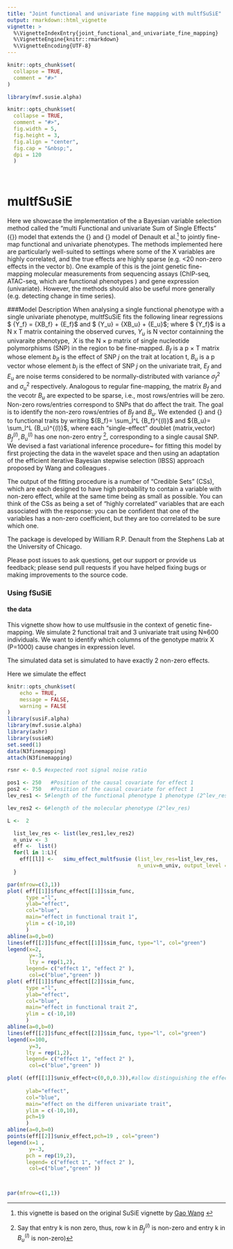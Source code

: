 ```yaml
---
title: "Joint functional and univariate fine mapping with multfSuSiE"
output: rmarkdown::html_vignette
vignette: >
  %\VignetteIndexEntry{joint_functional_and_univariate_fine_mapping}
  %\VignetteEngine{knitr::rmarkdown}
  %\VignetteEncoding{UTF-8}
---
```


```r
knitr::opts_chunk$set(
  collapse = TRUE,
  comment = "#>"
)
```

```r
library(mvf.susie.alpha)
```




```r
knitr::opts_chunk$set(
  collapse = TRUE,
  comment = "#>",
  fig.width = 5,
  fig.height = 3,
  fig.align = "center",
  fig.cap = "&nbsp;",
  dpi = 120
  )

 
```

# multfSuSiE
 Here we showcase the implementation of the  a  Bayesian variable selection method called the "multi Functional and univariate Sum of Single Effects" ({\em multfSuSiE}) model that extends the {\em fSuSiE} and {\em SuSiE} model of Denault et al.^[this vignette is based on the original SuSiE vignette by [Gao Wang](https://stephenslab.github.io/susieR/articles/finemapping.html) ]  to jointly fine-map functional and univariate phenotypes. The methods implemented here are particularly well-suited to settings where some of the X variables are highly correlated, and the true effects are highly sparse (e.g. <20 non-zero effects in the vector b). One example of this is the joint genetic fine-mapping  molecular measurements from sequencing assays (ChIP-seq, ATAC-seq, which are functional phenotypes ) and gene expression (univariate). However, the methods should also be useful more generally (e.g. detecting change in time series).

###Model Description 
When analysing  a single functional phenotype with  a single univariate phenotype, multfSuSiE fits the following linear regressions  $ {Y_f} =  {XB_f} +  {E_f}$ and $ {Y_u} =  {XB_u} +  {E_u}$; where $ {Y_f}$ is a N x T matrix containing the observed curves, $Y_u$ is N vector containning the univaraite phenotype, $\ {X}$ is the N × p matrix of  single nucleotide polymorphisms (SNP) in the region to be fine-mapped. ${B_f}$ is a p × T matrix whose element $b_{jt}$ is the effect of SNP $j$ on the trait at location t, $B_u$ is a p vector whose element $b_{j}$ is the effect of SNP $j$ on the univariate trait, ${E_f}$ and $E_u$ are noise terms  considered to be normally-distributed with variance $\sigma_f^2$ and $\sigma_u^2$ respectively. Analogous to regular fine-mapping, the matrix ${B_f}$ and the vecotr $B_u$ are expected to be sparse, i.e., most rows/entries will be zero. Non-zero rows/entries correspond to SNPs that do affect the trait. The goal is to identify the non-zero rows/entries of  ${B_f}$ and $B_u$. We extended  {\em  fSuSiE} and {\em SuSiE} to functional traits by writing ${B_f}= \sum_l^L  {B_f}^{(l)}$ and ${B_u}= \sum_l^L  {B_u}^{(l)}$, where each "single-effect" doublet (matrix,vector) ${B_f}^{(l)},{B_u}^{(l)}$ has one   non-zero entry  ^[Say that entry k is non zero, thus, row k in ${B_f}^{(l)}$   is non-zero and entry k in $B_u^{(l)}$ is non-zero)], corresponding to a single causal SNP. We devised a fast variational inference procedure~\cite{blei_variational_2017} for fitting this model by first projecting the data in the wavelet space and then using an adaptation of the efficient iterative Bayesian stepwise selection (IBSS) approach proposed by Wang and colleagues .


The output of the fitting procedure is a number of “Credible Sets” (CSs), which are each designed to have high probability to contain a variable with non-zero effect, while at the same time being as small as possible. You can think of the CSs as being a set of “highly correlated” variables that are each associated with the response: you can be confident that one of the variables has a non-zero coefficient, but they are too correlated to be sure which one.

The package is developed by William R.P. Denault from the Stephens Lab at the University of Chicago.

Please post issues to ask questions, get our support or provide us feedback; please send pull requests if you have helped fixing bugs or making improvements to the source code.


### Using fSuSiE

#### the data
This vignette show how to use multfsusie in the context of genetic fine-mapping. We simulate 2 functional trait and 3 univariate trait using  N≈600 individuals. We want to identify which columns of  the genotype matrix X  (P=1000) cause changes in expression level.

The simulated data set is simulated to have exactly 2 non-zero effects.

Here we simulate the effect 
```r
knitr::opts_chunk$set(
	echo = TRUE,
	message = FALSE,
	warning = FALSE
)
library(susiF.alpha)
library(mvf.susie.alpha)
library(ashr)
library(susieR)
set.seed(1)
data(N3finemapping)
attach(N3finemapping)

rsnr <- 0.5 #expected root signal noise ratio

pos1 <- 250   #Position of the causal covariate for effect 1
pos2 <- 750   #Position of the causal covariate for effect 1
lev_res1 <- 5#length of the functional phenotype 1 phenotype (2^lev_res)

lev_res2 <- 6#length of the molecular phenotype (2^lev_res)

L <-  2

  list_lev_res <- list(lev_res1,lev_res2)
  n_univ <- 3
  eff <-  list()
  for(l in 1:L){
    eff[[l]] <-   simu_effect_multfsusie (list_lev_res=list_lev_res,
                                          n_univ=n_univ, output_level = 2)
  }

par(mfrow=c(3,1))
plot( eff[[1]]$func_effect[[1]]$sim_func, 
      type ="l",
      ylab="effect", 
      col="blue",
      main="effect in functional trait 1",
      ylim = c(-10,10)
      )
abline(a=0,b=0)
lines(eff[[2]]$func_effect[[1]]$sim_func, type="l", col="green")
legend(x=2,
       y=-3,
       lty = rep(1,2),
      legend= c("effect 1", "effect 2" ),
       col=c("blue","green" ))
plot( eff[[1]]$func_effect[[2]]$sim_func,
      type ="l",
      ylab="effect", 
      col="blue",
      main="effect in functional trait 2",
      ylim = c(-10,10)
      )
abline(a=0,b=0)
lines(eff[[2]]$func_effect[[2]]$sim_func, type="l", col="green")
legend(x=100,
       y=3,
      lty = rep(1,2),
      legend= c("effect 1", "effect 2" ),
       col=c("blue","green" ))

plot( (eff[[1]]$univ_effect+c(0,0,0.3)),#allow distinguishing the effect on the plot
     
      ylab="effect", 
      col="blue",
      main="effect on the differen univariate trait",
      ylim = c(-10,10),
      pch=19
      )
abline(a=0,b=0)
points(eff[[2]]$univ_effect,pch=19 , col="green")
legend(x=1 ,
       y=-3,
      pch = rep(19,2),
      legend= c("effect 1", "effect 2" ),
       col=c("blue","green" ))



par(mfrow=c(1,1))

```









